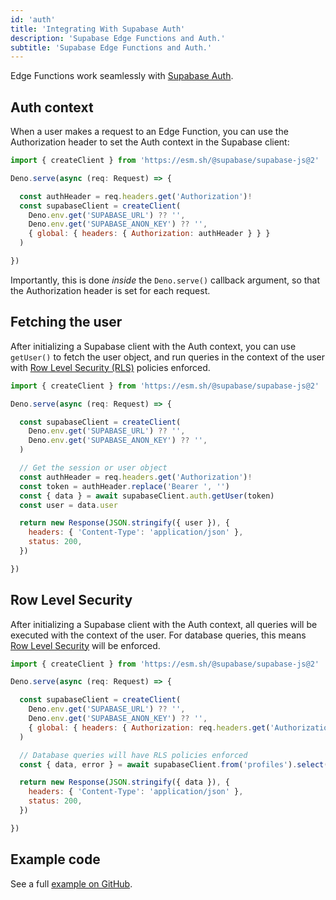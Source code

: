 ```yaml
---
id: 'auth'
title: 'Integrating With Supabase Auth'
description: 'Supabase Edge Functions and Auth.'
subtitle: 'Supabase Edge Functions and Auth.'
---
```


Edge Functions work seamlessly with [Supabase Auth](/docs/guides/auth).

## Auth context

When a user makes a request to an Edge Function, you can use the Authorization header to set the Auth context in the Supabase client:

```js mark=9
import { createClient } from 'https://esm.sh/@supabase/supabase-js@2'

Deno.serve(async (req: Request) => {

  const authHeader = req.headers.get('Authorization')!
  const supabaseClient = createClient(
    Deno.env.get('SUPABASE_URL') ?? '',
    Deno.env.get('SUPABASE_ANON_KEY') ?? '',
    { global: { headers: { Authorization: authHeader } } }
  )

})
```

Importantly, this is done _inside_ the `Deno.serve()` callback argument, so that the Authorization header is set for each request.

## Fetching the user

After initializing a Supabase client with the Auth context, you can use `getUser()` to fetch the user object, and run queries in the context of the user with [Row Level Security (RLS)](/docs/guides/database/postgres/row-level-security) policies enforced.

```js mark=12:13
import { createClient } from 'https://esm.sh/@supabase/supabase-js@2'

Deno.serve(async (req: Request) => {

  const supabaseClient = createClient(
    Deno.env.get('SUPABASE_URL') ?? '',
    Deno.env.get('SUPABASE_ANON_KEY') ?? '',
  )

  // Get the session or user object
  const authHeader = req.headers.get('Authorization')!
  const token = authHeader.replace('Bearer ', '')
  const { data } = await supabaseClient.auth.getUser(token)
  const user = data.user

  return new Response(JSON.stringify({ user }), {
    headers: { 'Content-Type': 'application/json' },
    status: 200,
  })

})
```

## Row Level Security

After initializing a Supabase client with the Auth context, all queries will be executed with the context of the user. For database queries, this means [Row Level Security](/docs/guides/database/postgres/row-level-security) will be enforced.

```js mark=12
import { createClient } from 'https://esm.sh/@supabase/supabase-js@2'

Deno.serve(async (req: Request) => {

  const supabaseClient = createClient(
    Deno.env.get('SUPABASE_URL') ?? '',
    Deno.env.get('SUPABASE_ANON_KEY') ?? '',
    { global: { headers: { Authorization: req.headers.get('Authorization')! } } }
  )

  // Database queries will have RLS policies enforced
  const { data, error } = await supabaseClient.from('profiles').select('*')

  return new Response(JSON.stringify({ data }), {
    headers: { 'Content-Type': 'application/json' },
    status: 200,
  })

})
```

## Example code

See a full [example on GitHub](https://github.com/supabase/supabase/blob/master/examples/edge-functions/supabase/functions/select-from-table-with-auth-rls/index.ts).
